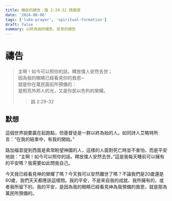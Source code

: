 ```yaml
---
title: 睡前的禱告﹔路 2:29-32 西面頌
date: '2024-08-06'
tags: ['luke-prayer', 'spiritual-formation']
draft: false
summary: 以終為始的禱告，安息的禱告
---
```


# 禱告

> 主啊！如今可以照你的話，釋放僕人安然去世； \
> 因為我的眼睛已經看見你的救恩─ \
> 就是你在萬民面前所預備的： \
> 是照亮外邦人的光，又是你民以色列的榮耀。
>> 路 2:29-32

## 默想

這個世界說要贏在起跑點，但基督徒是一群以終為始的人。如同詩人艾略特所言：“在我的結束中，有我的開始。”

路加福音提到西面是素常盼望神國的人，這樣的人面對死亡時並不害怕，而是平安地說：“主啊！如今可以照你的話，釋放僕人安然去世。”這是我每天睡前可以擁有的平安嗎？我需要如此問我自己。

今天我已經看見神的榮耀了嗎？今天我可以安然離世了嗎？不論我們是20歲還是60歲，我們天天都應該這樣問。我的平安，不是來自我的成就、我所擁有的，或者我所留下的。我的平安，是因為我的眼睛已經看見神為我預備的救恩，就是那為萬民所預備的。